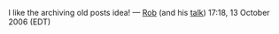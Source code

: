 I like the archiving old posts idea! — [[User:rsimmons|Rob]] (and his [[User talk:rsimmons|talk]]) 17:18, 13 October 2006 (EDT)